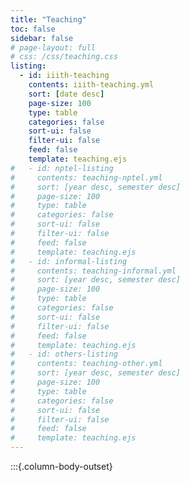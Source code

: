 ```yaml
---
title: "Teaching"
toc: false
sidebar: false
# page-layout: full
# css: /css/teaching.css
listing:
  - id: iiith-teaching
    contents: iiith-teaching.yml
    sort: [date desc]
    page-size: 100
    type: table
    categories: false
    sort-ui: false
    filter-ui: false
    feed: false
    template: teaching.ejs
#   - id: nptel-listing 
#     contents: teaching-nptel.yml
#     sort: [year desc, semester desc]
#     page-size: 100
#     type: table
#     categories: false
#     sort-ui: false
#     filter-ui: false
#     feed: false
#     template: teaching.ejs
#   - id: informal-listing 
#     contents: teaching-informal.yml
#     sort: [year desc, semester desc]
#     page-size: 100
#     type: table
#     categories: false
#     sort-ui: false
#     filter-ui: false
#     feed: false
#     template: teaching.ejs
#   - id: others-listing 
#     contents: teaching-other.yml
#     sort: [year desc, semester desc]
#     page-size: 100
#     type: table
#     categories: false
#     sort-ui: false
#     filter-ui: false
#     feed: false
#     template: teaching.ejs
---
```


:::{.column-body-outset}

<!-- # Teaching -->
<p>&nbsp;</p>

<!-- … -->

::: {#iiith-teaching}
:::
